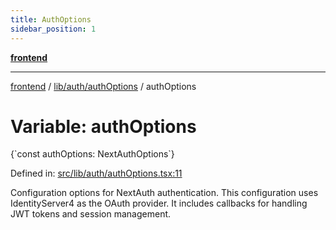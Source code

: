 ```yaml
---
title: AuthOptions
sidebar_position: 1
---
```



[**frontend**](../../../..)

***

[frontend](../../../..) / [lib/auth/authOptions](..) / authOptions

# Variable: authOptions

<CodeBlock language="ts">
{`const authOptions: NextAuthOptions`}
</CodeBlock>

Defined in: [src/lib/auth/authOptions.tsx:11](https://github.com/svsticky/CommitteeClash/blob/cf8a63ee123fe6ef8b9cc633622ca8c3bc6fa48a/frontend/src/lib/auth/authOptions.tsx#L11)

Configuration options for NextAuth authentication.
This configuration uses IdentityServer4 as the OAuth provider.
It includes callbacks for handling JWT tokens and session management.
